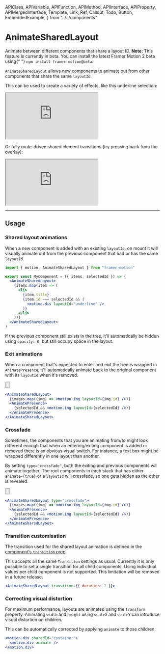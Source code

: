<!-- 👋 Editing this file? Need help? → https://github.com/framer/api-docs/blob/master/CONTRIBUTING.md -->

  APIClass,
  APIVariable,
  APIFunction,
  APIMethod,
  APIInterface,
  APIProperty,
  APIMergedInterface,
  Template,
  Link,
  Ref,
  Callout,
  Todo,
  Button,
  EmbeddedExample,
} from "../../components"


# AnimateSharedLayout

<span className="lead">
  Animate between different components that share a layout
  ID.
</span>

<Callout>
  <strong>Note:</strong> This feature is currently in beta.
  You can install the latest Framer Motion 2 beta using{" "}
  <code>npm install framer-motion@beta</code>.
</Callout>

<div>

`AnimateSharedLayout` allows new components to animate out from other components that share the same `layoutId`.

This can be used to create a variety of effects, like this underline selection:

<iframe
  src="https://codesandbox.io/embed/framer-motion-magic-motion-underline-menu-demo-y6tl3?fontsize=14&hidenavigation=1&theme=dark"
  style={{
    width: "100%",
    height: "500px",
    border: 0,
    borderRadius: 4,
    overflow: "hidden",
    marginBottom: 40,
  }}
  title="Framer Motion: Magic Motion underline menu demo"
  allow="geolocation; microphone; camera; midi; vr; accelerometer; gyroscope; payment; ambient-light-sensor; encrypted-media; usb"
  sandbox="allow-modals allow-forms allow-popups allow-scripts allow-same-origin"
></iframe>

Or fully route-driven shared element transitions (try pressing back from the overlay):

<iframe
  src="https://codesandbox.io/embed/framer-motion-magic-motion-app-store-demo-su6mx?fontsize=14&hidenavigation=0&theme=dark"
  style={{
    width: "100%",
    height: "500px",
    border: 0,
    borderRadius: 4,
    overflow: "hidden",
    marginBottom: 40,
  }}
  title="Framer Motion: Magic Motion App Store demo"
  allow="geolocation; microphone; camera; midi; vr; accelerometer; gyroscope; payment; ambient-light-sensor; encrypted-media; usb"
  sandbox="allow-modals allow-forms allow-popups allow-scripts allow-same-origin"
></iframe>

</div>

---

## Usage

### Shared layout animations

When a new component is added with an existing `layoutId`, on mount it will visually animate out from the previous component that had or has the same `layoutId`.

```jsx
import { motion, AnimateSharedLayout } from "framer-motion"

export const MyComponent = ({ items, selectedId }) => (
  <AnimateSharedLayout>
    {items.map(item => (
      <li>
        {item.title}
        {item.id === selectedId && (
          <motion.div layoutId="underline" />
        )}
      </li>
    ))}
  </AnimateSharedLayout>
)
```

If the previous component still exists in the tree, it'll automatically be hidden using `opacity: 0`, but still occupy space in the layout.

### Exit animations

<div>

When a component that's expected to enter and exit the tree is wrapped in `AnimatePresence`, it'll automatically animate back to the original component with its `layoutId` when it's removed.

<Button
  name="Open example in CodeSandbox"
  link="https://codesandbox.io/s/framer-motion-magic-motion-gallery-demo-pknk7"
/>

</div>

```jsx
<AnimateSharedLayout>
  {images.map((img) => <motion.img layoutId={img.id} />)}
  <AnimatePresence>
    {selectedId && <motion.img layoutId={selectedId} />)}
  </AnimatePresence>
</AnimateSharedLayout>
```

### Crossfade

<div>

Sometimes, the components that you are animating from/to might look different enough that when an entering/exiting component is added or removed there is an obvious visual switch. For instance, a text box might be wrapped differently in one layout than another.

By setting `type="crossfade"`, both the exiting and previous components will animate together. The root components in each stack that has either `animate={true}` or a `layoutId` will crossfade, so one gets hidden as the other is revealed.

<Button
  name="Open example in CodeSandbox"
  link="https://codesandbox.io/s/framer-motion-magic-motion-app-store-demo-su6mx"
/>

</div>

```jsx
<AnimateSharedLayout type="crossfade">
  {images.map((img) => <motion.img layoutId={img.id} />)}
  <AnimatePresence>
    {selectedId && <motion.img layoutId={selectedId} />)}
  </AnimatePresence>
</AnimateSharedLayout>
```

### Transition customisation

<div>

The transition used for the shared layout animation is defined in the [component's `transition` prop](/api/motion/types#transition).

This accepts all the same `Transition` settings as usual. Currently it is only possible to set a single transition for all child components. Using individual values per child component is not supported. This limitation will be removed in a future release.

</div>

```jsx
<AnimateSharedLayout transition={{ duration: 2 }}>
```

### Correcting visual distortion

For maximum performance, layouts are animated using the `transform` property. Animating `width` and `height` using `scaleX` and `scaleY` can introduce visual distortion on children.

This can be automatically corrected by applying `animate` to those children.

```jsx
<motion.div sharedId="container">
  <motion.div animate />
</motion.div>
```

<!--
TODO:
Add a Props section once this repo is upgraded to 2.0.0
Which we can't do until it's on `latest`.
-->
